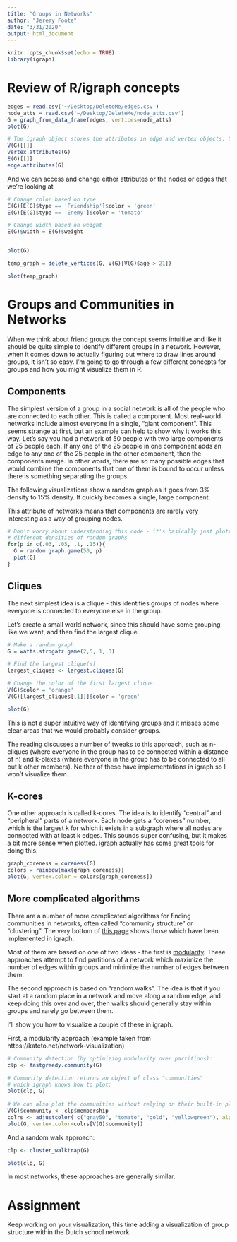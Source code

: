 ```yaml
---
title: "Groups in Networks"
author: "Jeremy Foote"
date: "3/31/2020"
output: html_document
---
```


```r
knitr::opts_chunk$set(echo = TRUE)
library(igraph)
```

# Review of R/igraph concepts


```r
edges = read.csv('~/Desktop/DeleteMe/edges.csv')
node_atts = read.csv('~/Desktop/DeleteMe/node_atts.csv')
G = graph_from_data_frame(edges, vertices=node_atts)
plot(G)

```

```r
# The igraph object stores the attributes in edge and vertex objects. You can access the nodes with V() and the edges with E()
V(G)[[]]
vertex.attributes(G)
E(G)[[]]
edge.attributes(G)
```

And we can access and change either attributes or the nodes or edges that we're looking at

```r
# Change color based on type
E(G)[E(G)$type == 'Friendship']$color = 'green'
E(G)[E(G)$type == 'Enemy']$color = 'tomato'

# Change width based on weight
E(G)$width = E(G)$weight


plot(G)
```
```r
temp_graph = delete_vertices(G, V(G)[V(G)$age > 21])

plot(temp_graph)
```


# Groups and Communities in Networks

When we think about friend groups the concept seems intuitive and like it should be quite simple to identify different groups in a network. However, when it comes down to actually figuring out where to draw lines around groups, it isn't so easy. I'm going to go through a few different concepts for groups and how you might visualize them in R.

## Components

The simplest version of a group in a social network is all of the people who are connected to each other. This is called a component. Most real-world networks include almost everyone in a single, "giant component". This seems strange at first, but an example can help to show why it works this way. Let's say you had a network of 50 people with two large components of 25 people each. If any one of the 25 people in one component adds an edge to any one of the 25 people in the other component, then the components merge. In other words, there are so many possible edges that would combine the components that one of them is bound to occur unless there is something separating the groups.

The following visualizations show a random graph as it goes from 3% density to 15% density. It quickly becomes a single, large component.

This attribute of networks means that components are rarely very interesting as a way of grouping nodes.

```r
# Don't worry about understanding this code - it's basically just plotting 
# different densities of random graphs
for(p in c(.03, .05, .1, .15)){
  G = random.graph.game(50, p)
  plot(G)
}
```


## Cliques

The next simplest idea is a clique - this identifies groups of nodes where everyone is connected to everyone else in the group.

Let's create a small world network, since this should have some grouping like we want, and then find the largest clique

```r
# Make a random graph
G = watts.strogatz.game(2,5, 1,.3)

# Find the largest clique(s)
largest_cliques <- largest.cliques(G)

# Change the color of the first largest clique
V(G)$color = 'orange'
V(G)[largest_cliques[[1]]]$color = 'green'

plot(G)

```

This is not a super intuitive way of identifying groups and it misses some clear areas that we would probably consider groups.

The reading discusses a number of tweaks to this approach, such as n-cliques (where everyone in the group has to be connected within a distance of n) and k-plexes (where everyone in the group has to be connected to all but k other members). Neither of these have implementations in igraph so I won't visualize them.

## K-cores

One other approach is called k-cores. The idea is to identify "central" and "peripheral" parts of a network. Each node gets a "coreness" number, which is the largest k for which it exists in a subgraph where all nodes are connected with at least k edges. This sounds super confusing, but it makes a bit more sense when plotted. igraph actually has some great tools for doing this.

```r

graph_coreness = coreness(G)
colors = rainbow(max(graph_coreness))
plot(G, vertex.color = colors[graph_coreness])

```

## More complicated algorithms

There are a number of more complicated algorithms for finding communities in networks, often called "community structure" or "clustering". The very bottom of [this page](https://igraph.org/r/doc/communities.html) shows those which have been implemented in igraph.

Most of them are based on one of two ideas - the first is [modularity](https://en.wikipedia.org/wiki/Modularity_(networks)). These approaches attempt to find partitions of a network which maximize the number of edges within groups and minimize the number of edges between them.

The second approach is based on "random walks". The idea is that if you start at a random place in a network and move along a random edge, and keep doing this over and over, then walks should generally stay within groups and rarely go between them.

I'll show you how to visualize a couple of these in igraph.

First, a modularity approach (example taken from https://kateto.net/network-visualization)
```r
# Community detection (by optimizing modularity over partitions):
clp <- fastgreedy.community(G)

# Community detection returns an object of class "communities" 
# which igraph knows how to plot: 
plot(clp, G)
 
# We can also plot the communities without relying on their built-in plot:
V(G)$community <- clp$membership
colrs <- adjustcolor( c("gray50", "tomato", "gold", "yellowgreen"), alpha=.6)
plot(G, vertex.color=colrs[V(G)$community])
```

And a random walk approach:

```r
clp <- cluster_walktrap(G)

plot(clp, G)
```

In most networks, these approaches are generally similar.


# Assignment

Keep working on your visualization, this time adding a visualization of group structure within the Dutch school network.
